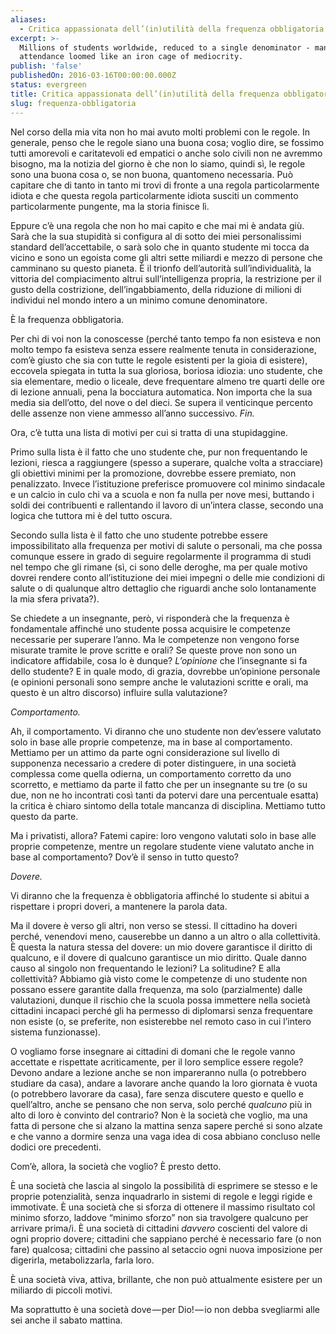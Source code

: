 ```yaml
---
aliases:
  - Critica appassionata dell’(in)utilità della frequenza obbligatoria
excerpt: >-
  Millions of students worldwide, reduced to a single denominator - mandatory
  attendance loomed like an iron cage of mediocrity.
publish: 'false'
publishedOn: 2016-03-16T00:00:00.000Z
status: evergreen
title: Critica appassionata dell’(in)utilità della frequenza obbligatoria
slug: frequenza-obbligatoria
---
```

Nel corso della mia vita non ho mai avuto molti problemi con le regole. In generale, penso che le regole siano una buona cosa; voglio dire, se fossimo tutti amorevoli e caritatevoli ed empatici o anche solo civili non ne avremmo bisogno, ma la notizia del giorno è che non lo siamo, quindi sì, le regole sono una buona cosa o, se non buona, quantomeno necessaria. Può capitare che di tanto in tanto mi trovi di fronte a una regola particolarmente idiota e che questa regola particolarmente idiota susciti un commento particolarmente pungente, ma la storia finisce lì.

Eppure c’è una regola che non ho mai capito e che mai mi è andata giù. Sarà che la sua stupidità si configura al di sotto dei miei personalissimi standard dell’accettabile, o sarà solo che in quanto studente mi tocca da vicino e sono un egoista come gli altri sette miliardi e mezzo di persone che camminano su questo pianeta. È il trionfo dell’autorità sull’individualità, la vittoria del compiacimento altrui sull’intelligenza propria, la restrizione per il gusto della costrizione, dell’ingabbiamento, della riduzione di milioni di individui nel mondo intero a un minimo comune denominatore.

È la frequenza obbligatoria.

Per chi di voi non la conoscesse (perché tanto tempo fa non esisteva e non molto tempo fa esisteva senza essere realmente tenuta in considerazione, com’è giusto che sia con tutte le regole esistenti per la gioia di esistere), eccovela spiegata in tutta la sua gloriosa, boriosa idiozia: uno studente, che sia elementare, medio o liceale, deve frequentare almeno tre quarti delle ore di lezione annuali, pena la bocciatura automatica. Non importa che la sua media sia dell’otto, del nove o del dieci. Se supera il venticinque percento delle assenze non viene ammesso all’anno successivo. _Fin._

Ora, c’è tutta una lista di motivi per cui si tratta di una stupidaggine.

Primo sulla lista è il fatto che uno studente che, pur non frequentando le lezioni, riesca a raggiungere (spesso a superare, qualche volta a stracciare) gli obiettivi minimi per la promozione, dovrebbe essere premiato, non penalizzato. Invece l’istituzione preferisce promuovere col minimo sindacale e un calcio in culo chi va a scuola e non fa nulla per nove mesi, buttando i soldi dei contribuenti e rallentando il lavoro di un’intera classe, secondo una logica che tuttora mi è del tutto oscura.

Secondo sulla lista è il fatto che uno studente potrebbe essere impossibilitato alla frequenza per motivi di salute o personali, ma che possa comunque essere in grado di seguire regolarmente il programma di studi nel tempo che gli rimane (sì, ci sono delle deroghe, ma per quale motivo dovrei rendere conto all’istituzione dei miei impegni o delle mie condizioni di salute o di qualunque altro dettaglio che riguardi anche solo lontanamente la mia sfera privata?).

Se chiedete a un insegnante, però, vi risponderà che la frequenza è fondamentale affinché uno studente possa acquisire le competenze necessarie per superare l’anno. Ma le competenze non vengono forse misurate tramite le prove scritte e orali? Se queste prove non sono un indicatore affidabile, cosa lo è dunque? _L’opinione_ che l’insegnante si fa dello studente? E in quale modo, di grazia, dovrebbe un’opinione personale (e opinioni personali sono sempre anche le valutazioni scritte e orali, ma questo è un altro discorso) influire sulla valutazione?

_Comportamento._

Ah, il comportamento. Vi diranno che uno studente non dev’essere valutato solo in base alle proprie competenze, ma in base al comportamento. Mettiamo per un attimo da parte ogni considerazione sul livello di supponenza necessario a credere di poter distinguere, in una società complessa come quella odierna, un comportamento corretto da uno scorretto, e mettiamo da parte il fatto che per un insegnante su tre (o su due, non ne ho incontrati così tanti da potervi dare una percentuale esatta) la critica è chiaro sintomo della totale mancanza di disciplina. Mettiamo tutto questo da parte.

Ma i privatisti, allora? Fatemi capire: loro vengono valutati solo in base alle proprie competenze, mentre un regolare studente viene valutato anche in base al comportamento? Dov’è il senso in tutto questo?

_Dovere._

Vi diranno che la frequenza è obbligatoria affinché lo studente si abitui a rispettare i propri doveri, a mantenere la parola data.

Ma il dovere è verso gli altri, non verso se stessi. Il cittadino ha doveri perché, venendovi meno, causerebbe un danno a un altro o alla collettività. È questa la natura stessa del dovere: un mio dovere garantisce il diritto di qualcuno, e il dovere di qualcuno garantisce un mio diritto. Quale danno causo al singolo non frequentando le lezioni? La solitudine? E alla collettività? Abbiamo già visto come le competenze di uno studente non possano essere garantite dalla frequenza, ma solo (parzialmente) dalle valutazioni, dunque il rischio che la scuola possa immettere nella società cittadini incapaci perché gli ha permesso di diplomarsi senza frequentare non esiste (o, se preferite, non esisterebbe nel remoto caso in cui l’intero sistema funzionasse).

O vogliamo forse insegnare ai cittadini di domani che le regole vanno accettate e rispettate acriticamente, per il loro semplice essere regole? Devono andare a lezione anche se non impareranno nulla (o potrebbero studiare da casa), andare a lavorare anche quando la loro giornata è vuota (o potrebbero lavorare da casa), fare senza discutere questo e quello e quell’altro, anche se pensano che non serva, solo perché _qualcuno_ più in alto di loro è convinto del contrario? Non è la società che voglio, ma una fatta di persone che si alzano la mattina senza sapere perché si sono alzate e che vanno a dormire senza una vaga idea di cosa abbiano concluso nelle dodici ore precedenti.

Com’è, allora, la società che voglio? È presto detto.

È una società che lascia al singolo la possibilità di esprimere se stesso e le proprie potenzialità, senza inquadrarlo in sistemi di regole e leggi rigide e immotivate. È una società che si sforza di ottenere il massimo risultato col minimo sforzo, laddove “minimo sforzo” non sia travolgere qualcuno per arrivare prima/i. È una società di cittadini _davvero_ coscienti del valore di ogni proprio dovere; cittadini che sappiano perché è necessario fare (o non fare) qualcosa; cittadini che passino al setaccio ogni nuova imposizione per digerirla, metabolizzarla, farla loro.

È una società viva, attiva, brillante, che non può attualmente esistere per un miliardo di piccoli motivi.

Ma soprattutto è una società dove — per Dio! — io non debba svegliarmi alle sei anche il sabato mattina.
